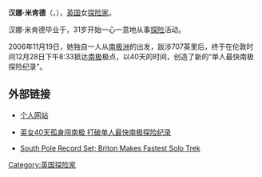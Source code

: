 '''汉娜·米肯德'''（{{lang|en|Hannah McKeand}}，{{bd|1973年|catIdx=M}}），[[英国|英国]]女[[探险家|探险家]]。

汉娜·米肯德毕业于{{tsl|en|University of Wales, Lampeter|拉姆佩特大学}}，31岁开始一心一意地从事[[探险|探险]]活动。

2006年11月19日，她独自一人从[[南极洲|南极洲]]的{{lang|en|Hercules Inlet}}出发，跋涉707英里后，终于在伦敦时间12月28日下午8:33抵达[[南极|南极]]极点，以40天的时间，创造了新的“单人最快南极探险纪录”。

==外部链接==
* {{en}}[http://www.adventurehannah.com/ 个人网站] {{Wayback|url=http://www.adventurehannah.com/ |date=20150508083227 }}
* [http://news.xinhuanet.com/world/2006-12/30/content_5548992.htm 英女40天孤身闯南极 打破单人最快南极探险纪录]
* {{en}}[http://www.bloomberg.com/apps/news?pid=20601102&sid=a1G5eL0Kl2RM&refer=uk South Pole Record Set; Briton Makes Fastest Solo Trek] {{Wayback|url=http://www.bloomberg.com/apps/news?pid=20601102&sid=a1G5eL0Kl2RM&refer=uk |date=20070930070453 }}
{{UK-bio-stub}}
[[Category:英国探险家|Category:英国探险家]]